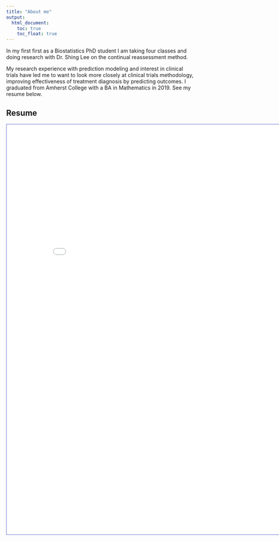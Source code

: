 ```yaml
---
title: "About me"
output: 
  html_document:
    toc: true
    toc_float: true
---
```


In my first first as a Biostatistics PhD student I am taking four classes and doing research with Dr. Shing Lee on the continual reassessment method. 

My research experience with prediction modeling and interest in clinical trials have led me to want to look more closely at clinical trials methodology, improving effectiveness of treatment diagnosis by predicting outcomes. I graduated from Amherst College with a BA in Mathematics in 2019. See my resume below. 

## Resume

<iframe id="" style="border:1px solid #666CCC" title="" src="Resume_rsilva_Fall19.pdf" frameborder="1" scrolling="auto" height="1100" width="850" ></iframe>



